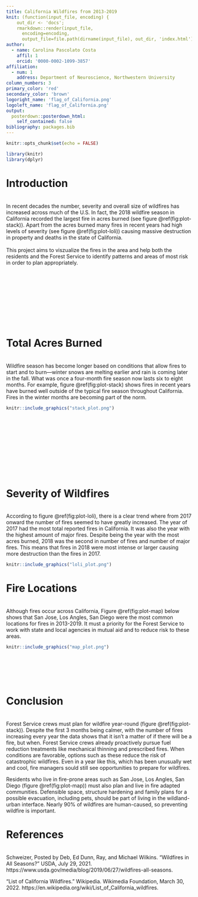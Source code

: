 ```yaml
---
title: California Wildfires from 2013-2019
knit: (function(input_file, encoding) {
    out_dir <- 'docs';
    rmarkdown::render(input_file,
      encoding=encoding,
      output_file=file.path(dirname(input_file), out_dir, 'index.html'))})
author:
  - name: Carolina Pascolato Costa
    affil: 1
    orcid: '0000-0002-1099-3857'
affiliation:
  - num: 1
    address: Department of Neuroscience, Northwestern University
column_numbers: 3
primary_color: 'red'
secondary_color: 'brown'
logoright_name: 'flag_of_California.png'
logoleft_name: 'flag_of_California.png'
output: 
  posterdown::posterdown_html:
    self_contained: false
bibliography: packages.bib
---
```


```r
knitr::opts_chunk$set(echo = FALSE)
```

```r
library(knitr)
library(dplyr)
```


# Introduction
<br>
In recent decades the number, severity and overall size of wildfires has increased across much of the U.S. In fact, the 2018 wildfire season in California recorded the largest fire in acres burned (see figure \@ref(fig:plot-stack)). Apart from the acres burned many fires in recent years had high levels of severity (see figure \@ref(fig:plot-loli)) causing massive destruction in property and deaths in the state of California.
<br>
<br>
This project aims to viszualize the fires in the area and help both the residents and the Forest Service to identify patterns and areas of most risk in order to plan appropriately.
<br>
<br>
<br>
<br>
<br>
<br>
<br>
<br>
<br>
<br>

# Total Acres Burned
<br>
Wildfire season has become longer based on conditions that allow fires to start and to burn—winter snows are melting earlier and rain is coming later in the fall. What was once a four-month fire season now lasts six to eight months. For example, figure \@ref(fig:plot-stack) shows fires in recent years have burned well outside of the typical fire season throughout California. Fires in the winter months are becoming part of the norm.

```r
knitr::include_graphics("stack_plot.png")
```
<br>
<br>
<br>
<br>
<br>
<br>
<br>
<br>
<br>

# Severity of Wildfires
<br>
According to figure \@ref(fig:plot-loli), there is a clear trend where from 2017 onward the number of fires seemed to have greatly increased. The year of 2017 had the most total reported fires in California. It was also the year with the highest amount of major fires. Despite being the year with the most acres burned, 2018 was the second in number of fires and number of major fires. This means that fires in 2018 were most intense or larger causing more destruction than the fires in 2017. 


```r
knitr::include_graphics("loli_plot.png")
```


# Fire Locations
<br>
Although fires occur across California, Figure \@ref(fig:plot-map) below shows that San Jose, Los Angles, San Diego were the most common locations for fires in 2013-2019. It must a priority for the Forest Service to work with state and local agencies in mutual aid and to reduce risk to these areas. 

```r
knitr::include_graphics("map_plot.png")
```

<br>
<br>
<br>
<br>

# Conclusion
<br>
Forest Service crews must plan for wildfire year-round (figure \@ref(fig:plot-stack)). Despite the first 3 months being calmer, with the number of fires increasing every year the data shows that it isn’t a matter of if there will be a fire, but when. Forest Service crews already proactively pursue fuel reduction treatments like mechanical thinning and prescribed fires. When conditions are favorable, options such as these reduce the risk of catastrophic wildfires. Even in a year like this, which has been unusually wet and cool, fire managers sould still see opportunities to prepare for wildfires. 

Residents who live in fire-prone areas such as  San Jose, Los Angles, San Diego (figure \@ref(fig:plot-map)) must also plan and live in fire adapted communities. Defensible space, structure hardening and family plans for a possible evacuation, including pets, should be part of living in the wildland-urban interface. Nearly 90% of wildfires are human-caused, so preventing wildfire is important.


# References
<br>
Schweizer, Posted by Deb, Ed Dunn, Ray, and Michael Wilkins. “Wildfires in All Seasons?” USDA, July 29, 2021. https://www.usda.gov/media/blog/2019/06/27/wildfires-all-seasons. 

“List of California Wildfires.” Wikipedia. Wikimedia Foundation, March 30, 2022. https://en.wikipedia.org/wiki/List_of_California_wildfires. 
